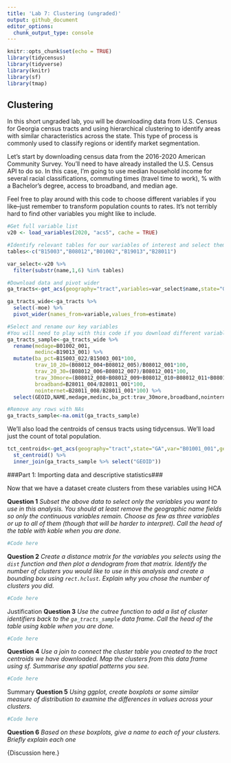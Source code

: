 ```yaml
---
title: 'Lab 7: Clustering (ungraded)'
output: github_document
editor_options: 
  chunk_output_type: console
---
```


```r
knitr::opts_chunk$set(echo = TRUE)
library(tidycensus)
library(tidyverse)
library(knitr)
library(sf)
library(tmap)
```

## Clustering

In this short ungraded lab, you will be downloading data from U.S. Census for Georgia census tracts and using hierarchical clustering to identify areas with similar characteristics across the state. This type of process is commonly used to classify regions or identify market segmentation.

Let's start by downloading census data from the 2016-2020 American Community Survey. You'll need to have already installed the U.S. Census API to do so. In this case, I'm going to use median household income for several racial classifications, commuting times (travel time to work), % with a Bachelor's degree, access to broadband, and median age. 

Feel free to play around with this code to choose different variables if you like--just remember to transform population counts to rates. It's not terribly hard to find other variables you might like to include.

```r
#Get full variable list
v20 <- load_variables(2020, "acs5", cache = TRUE)

#Identify relevant tables for our variables of interest and select them from the variable list
tables<-c("B15003","B08012","B01002","B19013","B28011")

var_select<-v20 %>%
  filter(substr(name,1,6) %in% tables)

#Download data and pivot wider
ga_tracts<-get_acs(geography="tract",variables=var_select$name,state="GA",year=2020)

ga_tracts_wide<-ga_tracts %>%
  select(-moe) %>%
  pivot_wider(names_from=variable,values_from=estimate)

#Select and rename our key variables
#You will need to play with this code if you download different variables
ga_tracts_sample<-ga_tracts_wide %>%
  rename(medage=B01002_001,
         medinc=B19013_001) %>%
  mutate(ba_pct=B15003_022/B15003_001*100,
         trav_10_20=(B08012_004+B08012_005)/B08012_001*100,
         trav_20_30=(B08012_006+B08012_007)/B08012_001*100,
         trav_30more=(B08012_008+B08012_009+B08012_010+B08012_011+B08012_012+B08012_013)/B08012_001*100,
         broadband=B28011_004/B28011_001*100,
         nointernet=B28011_008/B28011_001*100) %>%
  select(GEOID,NAME,medage,medinc,ba_pct:trav_30more,broadband,nointernet)

#Remove any rows with NAs
ga_tracts_sample<-na.omit(ga_tracts_sample)
```

We'll also load the centroids of census tracts using tidycensus. We'll load just the count of total population.

```r
tct_centroids<-get_acs(geography="tract",state="GA",var="B01001_001",geometry=TRUE,year=2020) %>%
  st_centroid() %>%
  inner_join(ga_tracts_sample %>% select("GEOID"))
```


###Part 1: Importing data and descriptive statistics###

Now that we have a dataset create clusters from these variables using HCA

**Question 1** _Subset the above data to select only the variables you want to use in this analysis. You should at least remove the geographic name fields so only the continuous variables remain. Choose as few as three variables or up to all of them (though that will be harder to interpret). Call the head of the table with kable when you are done._

```r
#Code here
```

**Question 2** _Create a distance matrix for the variables you selects using the `dist` function and then plot a dendogram from that matrix. Identify the number of clusters you would like to use in this analysis and create a bounding box using `rect.hclust`. Explain why you chose the number of clusters you did._

```r
#Code here
```

{Justification here.}

**Question 3** _Use the cutree function to add a list of cluster identifiers back to the `ga_tracts_sample` data frame. Call the head of the table using kable when you are done._

```r
#Code here
```

**Question 4** _Use a join to connect the cluster table you created to the tract centroids we have downloaded. Map the clusters from this data frame using sf. Summarise any spatial patterns you see._

```r
#Code here
```

{Summary here.}

**Question 5** _Using ggplot, create boxplots or some similar measure of distribution to examine the differences in values across your clusters._

```r
#Code here
```

**Question 6** _Based on these boxplots, give a name to each of your clusters. Briefly explain each one_

{Discussion here.}